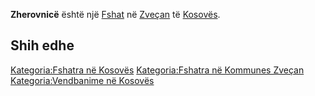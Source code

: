 {{Fshat në Kosovës
 | Emri                = Zherovnicë
| sqi_N_name = Zherovnicë
| sqi_N_FULL_NAME_RO = Zherovnicë
| sqi_N_FULL_NAME_ND_RO = Zherovnice
| sqi_N_SORT_NAME_RG = ZHEROVNICE
| sqi_N_FULL_NAME_RG = Zherovnicë
| sqi_N_FULL_NAME_ND_RG = Zherovnice
| sqi_V_name = Zheravice
| sqi_V_FULL_NAME_RO = Zheravice
| sqi_V_FULL_NAME_ND_RO = Zheravice
| sqi_V_SORT_NAME_RG = ZHERAVICE
| sqi_V_FULL_NAME_RG = Zheravice
| sqi_V_FULL_NAME_ND_RG = Zheravice
| srp_N_name = Žerovnica
| srp_N_FULL_NAME_RO = Žerovnica
| srp_N_FULL_NAME_ND_RO = Zerovnica
| srp_N_SORT_NAME_RG = ZEROVNICA
| srp_N_FULL_NAME_RG = Žerovnica
| srp_N_FULL_NAME_ND_RG = Zerovnica
| srp_NS_name = Жеровница
| srp_NS_FULL_NAME_RO = Жеровница
| srp_NS_FULL_NAME_ND_RO = Жеровница
| srp_NS_SORT_NAME_RG = ЖЕРОВНИЦА
| srp_NS_FULL_NAME_RG = Жеровница
| srp_NS_FULL_NAME_ND_RG = Жеровница

 | Emri (Rasa dhanore) = 
 | Figura              = 
 | Shteti              = Kosovo
 | Komuna              = Zveçan
 | Kodi postar         = 
 | Sipërfaqja          = 

 | Popullsia           = 

 | Regj. i popullsisë  = 
 | Dend. e popullsisë  = 
 | Faqja zyrtare       = 
 <!--- Koordinatat ----> 
 | Gjerësia            = 42.931944
 | Gjatësia            = 20.806667
 | Lartësia            = 
}}
'''Zherovnicë''' është një [[Fshat]] në [[Zveçan]] të [[Kosovës]].

<!-- == Gjeografia == -->
<!-- == Historia == -->
<!-- == Demografia == -->
== Shih edhe ==
{{Komuna Zveçan}}
{{Kosovo-Administrata-Cung}}

[[Kategoria:Fshatra në Kosovës]]
[[Kategoria:Fshatra në Kommunes Zveçan]]
[[Kategoria:Vendbanime në Kosovës]]